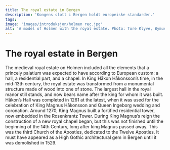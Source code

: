 ```yaml
---
title: The royal estate in Bergen
description: 'Kongens slott i Bergen holdt europeiske standarder.'
tags:
image: 'images/introduksjon/holmen rec.jpg'
alt: 'A model of Holmen with the royal estate. Photo: Tore Klyve, Bymuseet in Berge.'
---
```



# The royal estate in Bergen

<Container stil="initial side">
    The medieval royal estate on Holmen included all the elements that a princely palatium was expected to have according to European custom: a hall, a residential part, and a chapel. In King Håkon Håkonsson’s time, in the mid-13th century, the royal estate was transformed from a monumental structure made of wood into one of stone. The largest hall in the royal manor still stands, and now bears name after the king for whom it was built. Håkon’s Hall was completed in 1261 at the latest, when it was used for the celebration of King Magnus Håkonsson and Queen Ingeborg wedding and coronation. Around 1270, King Magnus built a fortified residential tower, now embedded in the Rosenkrantz Tower. During King Magnus’s reign the construction of a new royal chapel began, but this was not finished until the beginning of the 14th Century, long after king Magnus passed away. This was the third Church of the Apostles, dedicated to the Twelve Apostles. It must have appeared as a High Gothic architectural gem in Bergen until it was demolished in 1529.
</Container>

<Figure
    image="\images\introduksjon\DSC_5487-2.jpg"
    title="Bergenhus with parts of the medieval royal estate. Photo: Øivind Dahl."
    alt="Photo of Bergenhus from the sea."
>
</Figure>